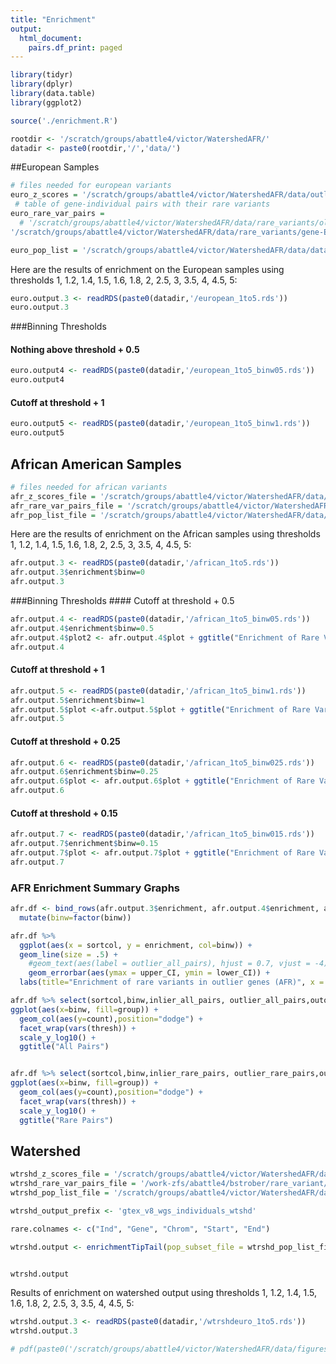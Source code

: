 ```yaml
---
title: "Enrichment"
output:
  html_document:
    pairs.df_print: paged
---
```



```r
library(tidyr)
library(dplyr)
library(data.table)
library(ggplot2)

source('./enrichment.R')

rootdir <- '/scratch/groups/abattle4/victor/WatershedAFR/'
datadir <- paste0(rootdir,'/','data/')

```
##European Samples

```r
# files needed for european variants
euro_z_scores = '/scratch/groups/abattle4/victor/WatershedAFR/data/outlier_calling/gtexV8.outlier.controls.v8ciseQTLs.globalOutliers.removed.medz.txt'
 # table of gene-individual pairs with their rare variants
euro_rare_var_pairs =
  # '/scratch/groups/abattle4/victor/WatershedAFR/data/rare_variants/old/gene-EUR-rv.txt' # table of gene-individual pairs with their rare variants
'/scratch/groups/abattle4/victor/WatershedAFR/data/rare_variants/gene-EUR-rv.txt'

euro_pop_list = '/scratch/groups/abattle4/victor/WatershedAFR/data/data_prep/gtex_v8_wgs_individuals_EUR.txt'  #list of samples from the desired population

```


Here are the results of enrichment on the European samples using thresholds 1, 1.2, 1.4, 1.5, 1.6, 1.8, 2, 2.5, 3, 3.5, 4, 4.5, 5:
```r

euro.output.3 <- readRDS(paste0(datadir,'/european_1to5.rds'))
euro.output.3
```


###Binning Thresholds

#### Nothing above threshold + 0.5
```r

euro.output4 <- readRDS(paste0(datadir,'/european_1to5_binw05.rds'))
euro.output4

```

#### Cutoff at threshold + 1
```r
euro.output5 <- readRDS(paste0(datadir,'/european_1to5_binw1.rds'))
euro.output5
```



## African American Samples
```r
# files needed for african variants
afr_z_scores_file = '/scratch/groups/abattle4/victor/WatershedAFR/data/outlier_calling/gtexV8.outlier.controls.v8ciseQTLs.globalOutliers.removed.medz.txt'
afr_rare_var_pairs_file = '/scratch/groups/abattle4/victor/WatershedAFR/data/rare_variants/gene-AFR-rv.txt' # table of gene-individual pairs with their rare variants
afr_pop_list_file = '/scratch/groups/abattle4/victor/WatershedAFR/data/data_prep/gtex_v8_wgs_individuals_AFR.txt'
```

Here are the results of enrichment on the African samples using thresholds 1, 1.2, 1.4, 1.5, 1.6, 1.8, 2, 2.5, 3, 3.5, 4, 4.5, 5:

```r

afr.output.3 <- readRDS(paste0(datadir,'/african_1to5.rds'))
afr.output.3$enrichment$binw=0
afr.output.3

```


###Binning Thresholds
#### Cutoff at threshold + 0.5
```r
afr.output.4 <- readRDS(paste0(datadir,'/african_1to5_binw05.rds'))
afr.output.4$enrichment$binw=0.5
afr.output.4$plot2 <- afr.output.4$plot + ggtitle("Enrichment of Rare Variants in Outlier Genes -- African (bw=0.5)")
afr.output.4

```

#### Cutoff at threshold + 1
```r
afr.output.5 <- readRDS(paste0(datadir,'/african_1to5_binw1.rds'))
afr.output.5$enrichment$binw=1
afr.output.5$plot <-afr.output.5$plot + ggtitle("Enrichment of Rare Variants in Outlier Genes -- African (bw=1)")
afr.output.5

```


#### Cutoff at threshold + 0.25
```r
afr.output.6 <- readRDS(paste0(datadir,'/african_1to5_binw025.rds'))
afr.output.6$enrichment$binw=0.25
afr.output.6$plot <- afr.output.6$plot + ggtitle("Enrichment of Rare Variants in Outlier Genes -- African (bw=0.25)")
afr.output.6

```

#### Cutoff at threshold + 0.15
```r
afr.output.7 <- readRDS(paste0(datadir,'/african_1to5_binw015.rds'))
afr.output.7$enrichment$binw=0.15
afr.output.7$plot <- afr.output.7$plot + ggtitle("Enrichment of Rare Variants in Outlier Genes -- African (bw=0.15)")
afr.output.7

```



### AFR Enrichment Summary Graphs

```r
afr.df <- bind_rows(afr.output.3$enrichment, afr.output.4$enrichment, afr.output.5$enrichment, afr.output.6$enrichment, afr.output.7$enrichment) %>%
  mutate(binw=factor(binw))

afr.df %>%
  ggplot(aes(x = sortcol, y = enrichment, col=binw)) +
  geom_line(size = .5) + 
    #geom_text(aes(label = outlier_all_pairs), hjust = 0.7, vjust = -4) + 
    geom_errorbar(aes(ymax = upper_CI, ymin = lower_CI)) + 
  labs(title="Enrichment of rare variants in outlier genes (AFR)", x = "Z-score threshold")

afr.df %>% select(sortcol,binw,inlier_all_pairs, outlier_all_pairs,outofbounds_all_pairs, thresh) %>% pivot_longer(!c(sortcol,thresh,binw), values_drop_na=TRUE, names_to="group", values_to="count") %>%
ggplot(aes(x=binw, fill=group)) +
  geom_col(aes(y=count),position="dodge") +
  facet_wrap(vars(thresh)) +
  scale_y_log10() +
  ggtitle("All Pairs")


afr.df %>% select(sortcol,binw,inlier_rare_pairs, outlier_rare_pairs,outofbounds_rare_pairs, thresh) %>% pivot_longer(!c(sortcol,thresh,binw), values_drop_na=TRUE, names_to="group", values_to="count") %>%
ggplot(aes(x=binw, fill=group)) +
  geom_col(aes(y=count),position="dodge") +
  facet_wrap(vars(thresh)) +
  scale_y_log10() +
  ggtitle("Rare Pairs")
```





## Watershed 
```r
wtrshd_z_scores_file = '/scratch/groups/abattle4/victor/WatershedAFR/data/outlier_calling/gtexV8.outlier.controls.v8ciseQTLs.globalOutliers.removed.medz.txt'
wtrshd_rare_var_pairs_file = '/work-zfs/abattle4/bstrober/rare_variant/gtex_v8/splicing/input_data/variant_calls/all_rare_variants_SNPs_10kb_genebody.txt' # table of gene-individual pairs with their rare variants
wtrshd_pop_list_file = '/scratch/groups/abattle4/victor/WatershedAFR/data/data_prep/gtex_v8_wgs_individuals_EUR.txt'

```


```r
wtrshd_output_prefix <- 'gtex_v8_wgs_individuals_wtshd'

rare.colnames <- c("Ind", "Gene", "Chrom", "Start", "End")

wtrshd.output <- enrichmentTipTail(pop_subset_file = wtrshd_pop_list_file, z_scores_file = wtrshd_z_scores_file, rare_var_pairs_file = wtrshd_rare_var_pairs_file, output_dir = datadir, title.mod.pop = "Watershed European", output_prefix = wtrshd_output_prefix, col.names = rare.colnames)


wtrshd.output


```

Results of enrichment on watershed output using thresholds 1, 1.2, 1.4, 1.5, 1.6, 1.8, 2, 2.5, 3, 3.5, 4, 4.5, 5:
```r

wtrshd.output.3 <- readRDS(paste0(datadir,'/wtrshdeuro_1to5.rds'))
wtrshd.output.3

```

```r
# pdf(paste0('/scratch/groups/abattle4/victor/WatershedAFR/data/figures','/enrichment_eur.pdf'))
```
